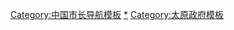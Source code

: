 {{Navbox
|name       = 太原市市长
|title      = [[太原市]][[太原市市长列表|市长]]
|above      = [[太原市政府]]
|state      = {{{state|collapsed}}}
|selected   = {{{1}}}
|groupstyle = text-align:left;

|group1 = {{Flagicon|PRC}} [[太原市人民政府]]市长
|list1  = [[韩纯德]]{{to}}[[王大任]]

|group2 = {{Flagicon|PRC}} [[太原市人民委员会]]市长
|list2  = [[岳维藩]]

|group3 = {{Flagicon|PRC}} [[太原市革命委员会]]主任
|list3  = [[陈守中 (1912年)|陈守中]]{{to}}[[刘世洪]]

|group4 = {{Flagicon|PRC}} [[太原市人民政府]]市长
|list4  = [[王茂林]]{{to}}[[杨崇春]]{{to}}[[万良适]]{{to}}[[孟立正]]{{to}}[[张泽宇]]{{to}}[[曹中厚]]{{to}}[[李荣怀]]{{to}}[[张兵生]]{{to}}[[廉毅敏]]{{to}}[[耿彦波]]{{to}}[[李晓波 (1963年)|李晓波]]{{to}}[[张新伟]]

|below  = [[太原市市长列表]]
}}<noinclude>
[[Category:中国市长导航模板]]
[[Category:中华人民共和国太原市市长|*]]
[[Category:太原政府模板]]
</noinclude>